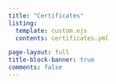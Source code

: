 ```yaml
---
title: "Certificates"
listing:
  template: custom.ejs
  contents: certificates.yml

page-layout: full
title-block-banner: true
comments: false
---
```

